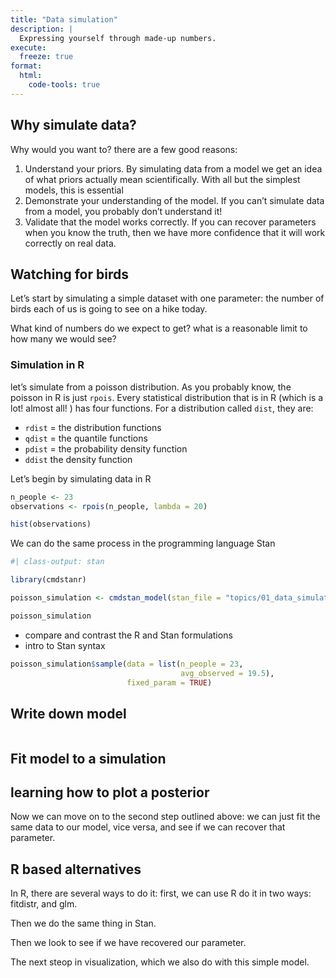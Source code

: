 ```yaml
---
title: "Data simulation"
description: |
  Expressing yourself through made-up numbers.
execute:
  freeze: true
format:
  html:
    code-tools: true
---
```


## Why simulate data?

Why would you want to? there are a few good reasons:

1. Understand your priors. By simulating data from a model we get an idea of what priors actually mean scientifically. With all but the simplest models, this is essential 
2. Demonstrate your understanding of the model. If you can't simulate data from a model, you probably don't understand it!
3. Validate that the model works correctly. If you can recover parameters when you know the truth, then we have more confidence that it will work correctly on real data.

## Watching for birds

Let's start by simulating a simple dataset with one parameter: the number of birds each of us is going to see on a hike today. 

What kind of numbers do we expect to get? what is a reasonable limit to how many we would see? 

### Simulation in R 

let's simulate from a poisson distribution. 
As you probably know, the poisson in R is just `rpois`. 
Every statistical distribution that is in R (which is a lot! almost all! ) has four functions. 
For a distribution called `dist`, they are:

* `rdist` = the distribution functions
* `qdist` = the quantile functions
* `pdist` = the probability density function
* `ddist` the density function



Let's begin by simulating data in R

```r
n_people <- 23
observations <- rpois(n_people, lambda = 20)

hist(observations)

```

We can do the same process in the programming language Stan

```r
#| class-output: stan

library(cmdstanr)

poisson_simulation <- cmdstan_model(stan_file = "topics/01_data_simulation/poisson_simulation.stan")

poisson_simulation
```


* compare and contrast the R and Stan formulations
* intro to Stan syntax

```r
poisson_simulation$sample(data = list(n_people = 23,
                                      avg_observed = 19.5),
                          fixed_param = TRUE)
```


## Write down model 

```r

```

## Fit model to a simulation


## learning how to plot a posterior

Now we can move on to the second step outlined above: we can just fit the same data to our model, vice versa, and see if we can recover that parameter.


## R based alternatives

In R, there are several ways to do it: first, we can use R do it in two ways: fitdistr, and  glm. 

Then we do the same thing in Stan. 

Then we look to see if we have recovered our parameter. 

The next steop in visualization, which we also do with this simple model. 



